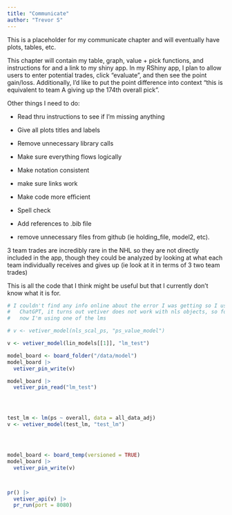 ```yaml
---
title: "Communicate"
author: "Trevor S"
---
```


This is a placeholder for my communicate chapter and will eventually have plots, tables, etc.

This chapter will contain my table, graph, value + pick functions, and instructions for and a link to my shiny app. In my RShiny app, I plan to allow users to enter potential trades, click "evaluate", and then see the point gain/loss. Additionally, I'd like to put the point difference into context "this is equivalent to team A giving up the 174th overall pick".

Other things I need to do:

-   Read thru instructions to see if I'm missing anything

-   Give all plots titles and labels

-   Remove unnecessary library calls

-   Make sure everything flows logically

-   Make notation consistent

-   make sure links work

-   Make code more efficient

-   Spell check

-   Add references to .bib file

-   remove unnecessary files from github (ie holding_file, model2, etc).

3 team trades are incredibly rare in the NHL so they are not directly included in the app, though they could be analyzed by looking at what each team individually receives and gives up (ie look at it in terms of 3 two team trades)

This is all the code that I think might be useful but that I currently don't know what it is for.

```r
# I couldn't find any info online about the error I was getting so I used 
#   ChatGPT, it turns out vetiver does not work with nls objects, so for
#   now I'm using one of the lms 

# v <- vetiver_model(nls_scal_ps, "ps_value_model")

v <- vetiver_model(lin_models[[1]], "lm_test")

model_board <- board_folder("/data/model")
model_board |>
  vetiver_pin_write(v)

model_board |> 
  vetiver_pin_read("lm_test")




test_lm <- lm(ps ~ overall, data = all_data_adj)
v <- vetiver_model(test_lm, "test_lm")




model_board <- board_temp(versioned = TRUE)
model_board |> 
  vetiver_pin_write(v)



pr() |>
  vetiver_api(v) |> 
  pr_run(port = 8080)
```

